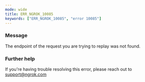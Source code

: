 ```yaml
---
mode: wide
title: ERR_NGROK_10085
keywords: ["ERR_NGROK_10085", "error 10085"]
---
```



### Message

The endpoint of the request you are trying to replay was not found.

<ErrorDetails />

### Further help

If you're having trouble resolving this error, please reach out to [support@ngrok.com](mailto:support@ngrok.com?subject=Help%20with%20ERR_NGROK_10085)
